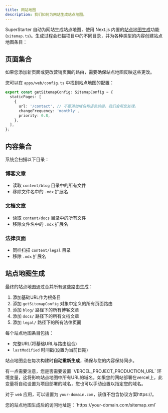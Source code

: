 ```yaml
---
title: 网站地图
description: 我们如何为网站生成站点地图。
---
```


SuperStarter 自动为网站生成站点地图，使用 Next.js 内置的[站点地图生成](https://nextjs.org/docs/app/api-reference/file-conventions/metadata/sitemap#generating-a-sitemap-using-code-js-ts)功能(`sitemap.ts`)。生成过程会扫描项目中的不同目录，并为各种类型的内容创建站点地图条目：

## 页面集合

如果您添加新页面或更改营销页面的路由，需要确保站点地图反映这些更改。

您可以在 `apps/web/config.ts` 中找到站点地图的配置：

```ts apps/web/config.ts
export const getSitemapConfig: SitemapConfig = {
  staticPages: [
    {
      url: '/contact', // 不要添加域名和语言前缀，我们会帮您处理。
      changeFrequency: 'monthly',
      priority: 0.8,
    },
  ],
};
```

## 内容集合

系统会扫描以下目录：

### 博客文章
- 读取 `content/blog` 目录中的所有文件
- 移除文件名中的 `.mdx` 扩展名

### 文档文章
- 读取 `content/docs` 目录中的所有文件
- 移除文件名中的 `.mdx` 扩展名

### 法律页面
- 同样扫描 `content/legal` 目录
- 移除 `.mdx` 扩展名

## 站点地图生成

最终的站点地图通过合并所有这些路由生成：

1. 添加基础URL作为根条目
2. 添加 `getSitemapConfig` 对象中定义的所有页面路由
3. 添加 `blog/` 路径下的所有博客文章
4. 添加 `docs/` 路径下的所有文档文章
5. 添加 `legal/` 路径下的所有法律页面

每个站点地图条目包括：
- 完整URL(将基础URL与路由组合)
- `lastModified` 时间戳(设置为当前日期)

<Tip>站点地图会在每次构建时**自动重新生成**，确保与您的内容保持同步。</Tip>

<Note>
有一点需要注意，您是否需要设置 `VERCEL_PROJECT_PRODUCTION_URL` 环境变量，这将影响站点地图中所有URL的域名。如果您的网站部署在vercel上，此变量将自动设置为项目部署的域名，您也可以手动设置以指定您的域名。

对于 `web` 应用，可以设置为 `your-domain.com`，该值不包含协议方案https://。
</Note>

<Tip>
您的站点地图生成后的访问地址是：`https://your-domain.com/sitemap.xml`
</Tip>